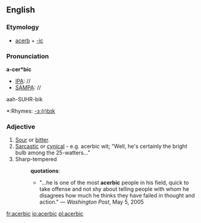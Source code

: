 ==English==
===Etymology===
*[[acerb]] + [[-ic]]
===Pronunciation===
'''a-cer*bic'''
*[[IPA]]: //
*[[SAMPA]]: //
aah-SUHR-bik
*:Rhymes: [[Rhymes:English:-ɜː(r)bɪk|-ɜː(r)bɪk]]
===Adjective===
#[[Sour]] or [[bitter]].
#[[Sarcastic]] or [[cynical]] - e.g. acerbic wit; "Well, he's certainly the bright bulb among the 25-watters..."
#Sharp-tempered
#:'''quotations''':
#:*"...he is one of the most '''acerbic''' people in his field, quick to take offense and not shy about telling people with whom he disagrees how much he thinks they have failed in thought and action." &mdash; ''Washington Post'', May 5, 2005

[[fr:acerbic]]
[[io:acerbic]]
[[pl:acerbic]]